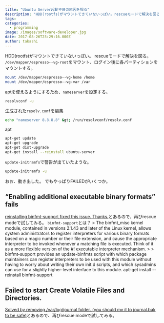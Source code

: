 ```yaml
---
title: "Ubuntu Server起動不良の原因を探る"
description: "HDD(rootfs)がマウントできていないっぽい。rescueモードで解決を図る。`/dev/mapper/espresso--vg-root`をマウント、ロ..."
tags:
categories:
  - programming
image: /images/software-developer.jpg
date: 2017-08-26T23:29:16.000Z
author: takashi
---
```




HDD(rootfs)がマウントできていないっぽい。
rescueモードで解決を図る。
`/dev/mapper/espresso--vg-root`をマウント、ログイン後に各パーティションをマウントする。
```bash
mount /dev/mapper/espresso--vg-home /home
mount /dev/mapper/espresso--vg-var /var
```
aptを使えるようにするため、`nameserver`を設定する。
```bash
resolvconf -u
```
生成された`resolv.conf`を編集
```bash
echo "nameserver 8.8.8.8" &gt; /run/resolvconf/resolv.conf
```
apt
```bash
apt-get update
apt-get upgrade
apt-get dist-upgrade
apt-get install --reinstall ubuntu-server
```
`update-initramfs`で警告が出ていたような。
```bash
update-initramfs -u
```
おお、動き出した。
でもやっぱりFAILEDがいくつか。
## “Enabling additional executable binary formats” fails
[reinstalling binfmt-support fixed this issue. Thanks.](https://unix.stackexchange.com/questions/136970/enabling-additional-executable-binary-formats-fails)とあるので、再びrescue modeで試してみる。
`binfmt-support`とは？
&gt; The binfmt_misc kernel module, contained in versions 2.1.43 and later of the Linux kernel, allows system administrators to register interpreters for various binary formats based on a magic number or their file extension, and cause the appropriate interpreter to be invoked whenever a matching file is executed. Think of it as a more flexible version of the #! executable interpreter mechanism.
&gt;
&gt; binfmt-support provides an update-binfmts script with which package maintainers can register interpreters to be used with this module without having to worry about writing their own init.d scripts, and which sysadmins can use for a slightly higher-level interface to this module.
apt-get install --reinstall binfmt-support
## Failed to start Create Volatile Files and Directories.
[Solved by removing /var/log/journal folder. (you should mv it to journal.bak to be safe)](https://bbs.archlinux.org/viewtopic.php?id=196341)とあるので、再びrescue modeで試してみる。
